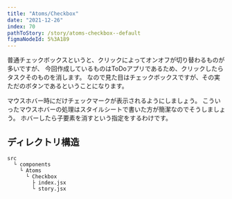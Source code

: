 ```yaml
---
title: "Atoms/Checkbox"
date: "2021-12-26"
index: 70
pathToStory: /story/atoms-checkbox--default
figmaNodeId: 5%3A189
---
```


普通チェックボックスというと、クリックによってオンオフが切り替わるものが多いですが、
今回作成しているものはToDoアプリであるため、クリックしたらタスクそのものを消します。
なので見た目はチェックボックスですが、その実ただのボタンであるということになります。

マウスホバー時にだけチェックマークが表示されるようにしましょう。
こういったマウスホバーの処理はスタイルシートで書いた方が簡潔なのでそうしましょう。
ホバーしたら子要素を消すという指定をするわけです。

## ディレクトリ構造

```
src
  └ components
    └ Atoms
      └ Checkbox
        ├ index.jsx
        └ story.jsx
```
